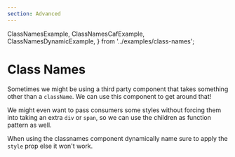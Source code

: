 ```yaml
---
section: Advanced
---
```


  ClassNamesExample,
  ClassNamesCafExample,
  ClassNamesDynamicExample,
} from '../examples/class-names';

# Class Names

Sometimes we might be using a third party component that takes something other than a `className`.
We can use this component to get around that!

<ClassNamesExample />

We might even want to pass consumers some styles without forcing them into taking an extra `div` or `span`,
so we can use the children as function pattern as well.

<ClassNamesCafExample />

When using the classnames component dynamically name sure to apply the `style` prop else it won't work.

<ClassNamesDynamicExample />
